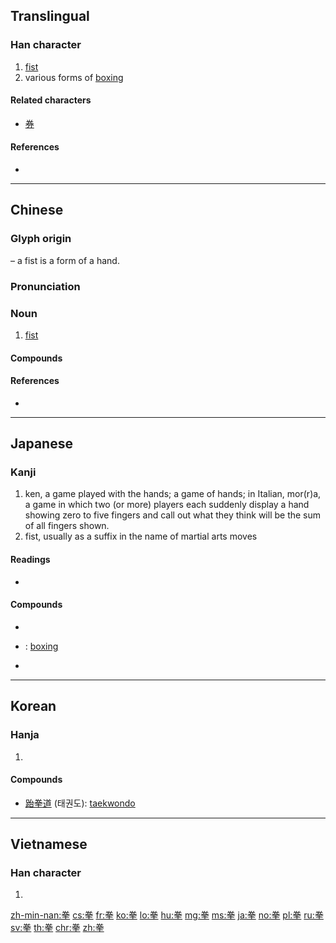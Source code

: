 {{also|挙}}
==Translingual==

===Han character===
{{Han char|rn=64|rad=手|as=06|sn=10|four=90502|canj=FQQ|ids=⿱龹手}}

# [[fist]]
# various forms of [[boxing]]

====Related characters====
* [[券]]<!-- same phonetic: 龹 -->

====References====
* {{Han ref|kx=0428.040|dkj=11996|dj=0777.020|hdz=31864.080|uh=62F3|ud=25331|bh=AEB1|bd=44721}}

----

==Chinese==
{{zh-forms}}

===Glyph origin===
{{Han etym}}
{{Han compound|龹|手|t2=hand|ls=psc|c1=p|c2=s}} – a fist is a form of a hand.

===Pronunciation===
{{zh-pron
|m=quán
|c=kyun4
|h=pfs=
|md=
|mn=kûn/koân |mn_note = kûn - vernacular; koân - literary
|w=
|mc=y
|oc=y
|cat=n
}}

===Noun===
{{zh-noun}}

# [[fist]]

====Compounds====
{{zh-der|拳棒|拳打|拳打腳踢|拳擊|拳腳|拳派|拳譜|拳曲|拳拳|拳拳服膺|拳師|拳術|拳壇|拳套|拳頭|拳頭產品|拳王}}

====References====
* {{thcwd|5977}}

----

==Japanese==

===Kanji===
{{ja-kanji|grade=|rs=手06}}

# ken, a game played with the hands; a game of hands; in Italian, mor(r)a, a game in which two (or more) players each suddenly display a hand showing zero to five fingers and call out what they think will be the sum of all fingers shown.
# fist, usually as a suffix in the name of martial arts moves

====Readings====
* {{ja-readings|goon=[[げん]] (gen)|kanon=[[けん]] (ken)|kun=[[こぶし]] (kobushi)}}

====Compounds====
* {{ja-r|拳骨|げんこつ}}
* {{ja-r|拳闘|けんとう}}: [[boxing]]
* {{ja-r|拳法|けんぽう}}

----

==Korean==

===Hanja===
{{ko-hanja|hangeul=[[권]]|eumhun=|rv=gwon|mr=kwŏn|y=kwen}}

# {{defn|lang=ko|sort=手06}}

====Compounds====
* [[跆拳道]] (태권도): [[taekwondo]]

----

==Vietnamese==

===Han character===
{{vi-hantu|[[quyền]], [[quèn]], [[long]], [[thành]]|rs=手06}}

# {{defn|lang=vi|sort=手06}}

[[zh-min-nan:拳]]
[[cs:拳]]
[[fr:拳]]
[[ko:拳]]
[[lo:拳]]
[[hu:拳]]
[[mg:拳]]
[[ms:拳]]
[[ja:拳]]
[[no:拳]]
[[pl:拳]]
[[ru:拳]]
[[sv:拳]]
[[th:拳]]
[[chr:拳]]
[[zh:拳]]